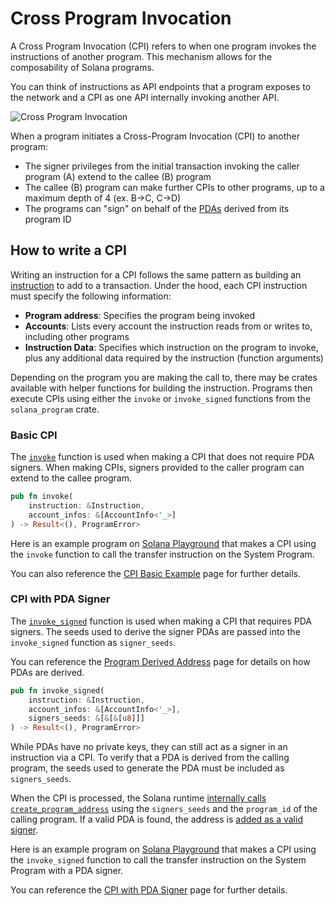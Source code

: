 # Cross Program Invocation

A Cross Program Invocation (CPI) refers to when one program invokes the
instructions of another program. This mechanism allows for the composability of
Solana programs.

You can think of instructions as API endpoints that a program exposes to the
network and a CPI as one API internally invoking another API.

![Cross Program Invocation](/assets/docs/core/cpi/cpi.svg)

When a program initiates a Cross-Program Invocation (CPI) to another program:

- The signer privileges from the initial transaction invoking the caller program
  (A) extend to the callee (B) program
- The callee (B) program can make further CPIs to other programs, up to a
  maximum depth of 4 (ex. B->C, C->D)
- The programs can "sign" on behalf of the [PDAs](/docs/core/pda) derived from
  its program ID

## How to write a CPI

Writing an instruction for a CPI follows the same pattern as building an
[instruction](/docs/core/transactions#instruction) to add to a transaction.
Under the hood, each CPI instruction must specify the following information:

- **Program address**: Specifies the program being invoked
- **Accounts**: Lists every account the instruction reads from or writes to,
  including other programs
- **Instruction Data**: Specifies which instruction on the program to invoke,
  plus any additional data required by the instruction (function arguments)

Depending on the program you are making the call to, there may be crates
available with helper functions for building the instruction. Programs then
execute CPIs using either the `invoke` or `invoke_signed` functions from the
`solana_program` crate.

### Basic CPI

The
[`invoke`](https://github.com/solana-labs/solana/blob/master/sdk/program/src/program.rs#L132)
function is used when making a CPI that does not require PDA signers. When
making CPIs, signers provided to the caller program can extend to the callee
program.

```rust
pub fn invoke(
    instruction: &Instruction,
    account_infos: &[AccountInfo<'_>]
) -> Result<(), ProgramError>
```

Here is an example program on
[Solana Playground](https://beta.solpg.io/github.com/ZYJLiu/doc-examples/tree/main/cpi-invoke)
that makes a CPI using the `invoke` function to call the transfer instruction on
the System Program.

You can also reference the [CPI Basic Example](/docs/core/cpi/example1) page for
further details.

### CPI with PDA Signer

The
[`invoke_signed`](https://github.com/solana-labs/solana/blob/master/sdk/program/src/program.rs#L247)
function is used when making a CPI that requires PDA signers. The seeds used to
derive the signer PDAs are passed into the `invoke_signed` function as
`signer_seeds`.

You can reference the [Program Derived Address](/docs/core/pda) page for details
on how PDAs are derived.

```rust
pub fn invoke_signed(
    instruction: &Instruction,
    account_infos: &[AccountInfo<'_>],
    signers_seeds: &[&[&[u8]]]
) -> Result<(), ProgramError>
```

While PDAs have no private keys, they can still act as a signer in an
instruction via a CPI. To verify that a PDA is derived from the calling program,
the seeds used to generate the PDA must be included as `signers_seeds`.

When the CPI is processed, the Solana runtime
[internally calls `create_program_address`](https://github.com/solana-labs/solana/blob/master/programs/bpf_loader/src/syscalls/cpi.rs#L550)
using the `signers_seeds` and the `program_id` of the calling program. If a
valid PDA is found, the address is
[added as a valid signer](https://github.com/solana-labs/solana/blob/master/programs/bpf_loader/src/syscalls/cpi.rs#L552).

Here is an example program on
[Solana Playground](https://beta.solpg.io/github.com/ZYJLiu/doc-examples/tree/main/cpi-invoke-signed)
that makes a CPI using the `invoke_signed` function to call the transfer
instruction on the System Program with a PDA signer.

You can reference the [CPI with PDA Signer](/docs/core/cpi/example2) page for
further details.
